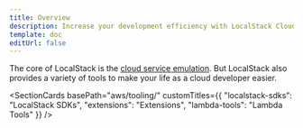 ```yaml
---
title: Overview
description: Increase your development efficiency with LocalStack Cloud Developer Tools.
template: doc
editUrl: false
---
```



The core of LocalStack is the [cloud service emulation](/aws/services/).
But LocalStack also provides a variety of tools to make your life as a cloud developer easier.

<SectionCards 
  basePath="aws/tooling/" 
  customTitles={{
    "localstack-sdks": "LocalStack SDKs",
    "extensions": "Extensions",
    "lambda-tools": "Lambda Tools"
  }}
/>

